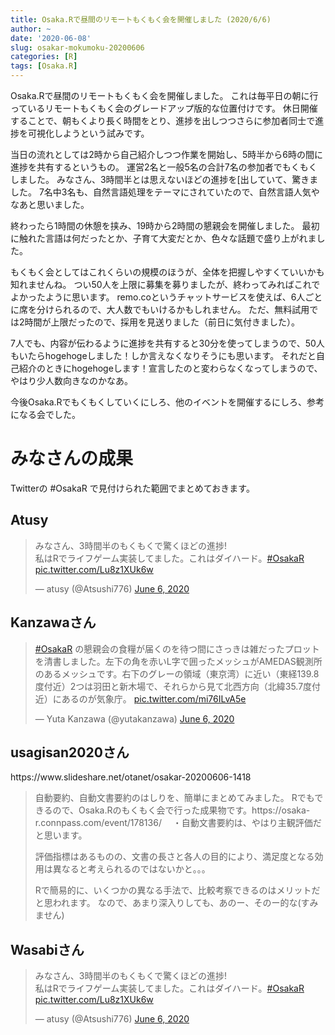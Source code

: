 ```yaml
---
title: Osaka.Rで昼間のリモートもくもく会を開催しました (2020/6/6)
author: ~
date: '2020-06-08'
slug: osakar-mokumoku-20200606
categories: [R]
tags: [Osaka.R]
---
```


Osaka.Rで昼間のリモートもくもく会を開催しました。
これは毎平日の朝に行っているリモートもくもく会のグレードアップ版的な位置付けです。
休日開催することで、朝もくより長く時間をとり、進捗を出しつつさらに参加者同士で進捗を可視化しようという試みです。

当日の流れとしては2時から自己紹介しつつ作業を開始し、5時半から6時の間に進捗を共有するというもの。
運営2名と一般5名の合計7名の参加者でもくもくしました。
みなさん、3時間半とは思えないほどの進捗を[出していて、驚きました。
7名中3名も、自然言語処理をテーマにされていたので、自然言語人気やなあと思いました。

終わったら1時間の休憩を挟み、19時から2時間の懇親会を開催しました。
最初に触れた言語は何だったとか、子育て大変だとか、色々な話題で盛り上がれました。

もくもく会としてはこれくらいの規模のほうが、全体を把握しやすくていいかも知れませんね。
つい50人を上限に募集を募りましたが、終わってみればこれでよかったように思います。
remo.coというチャットサービスを使えば、6人ごとに席を分けられるので、大人数でもいけるかもしれません。
ただ、無料試用では2時間が上限だったので、採用を見送りました（前日に気付きました）。

7人でも、内容が伝わるように進捗を共有すると30分を使ってしまうので、50人もいたらhogehogeしました！しか言えなくなりそうにも思います。
それだと自己紹介のときにhogehogeします！宣言したのと変わらなくなってしまうので、やはり少人数向きなのかなあ。

今後Osaka.Rでもくもくしていくにしろ、他のイベントを開催するにしろ、参考になる会でした。

# みなさんの成果

Twitterの #OsakaR で見付けられた範囲でまとめておきます。

## Atusy

```{=html}
<blockquote class="twitter-tweet" data-partner="tweetdeck"><p lang="ja" dir="ltr">みなさん、3時間半のもくもくで驚くほどの進捗!<br>私はRでライフゲーム実装してました。これはダイハード。<a href="https://twitter.com/hashtag/OsakaR?src=hash&amp;ref_src=twsrc%5Etfw">#OsakaR</a> <a href="https://t.co/Lu8z1XUk6w">pic.twitter.com/Lu8z1XUk6w</a></p>&mdash; atusy (@Atsushi776) <a href="https://twitter.com/Atsushi776/status/1269195322871279616?ref_src=twsrc%5Etfw">June 6, 2020</a></blockquote>
<script async src="https://platform.twitter.com/widgets.js" charset="utf-8"></script>
```

## Kanzawaさん

```{=html}
<blockquote class="twitter-tweet"><p lang="ja" dir="ltr"><a href="https://twitter.com/hashtag/OsakaR?src=hash&amp;ref_src=twsrc%5Etfw">#OsakaR</a> の懇親会の食糧が届くのを待つ間にさっきは雑だったプロットを清書しました。左下の角を赤いL字で囲ったメッシュがAMEDAS観測所のあるメッシュです。右下のグレーの領域（東京湾）に近い（東経139.8度付近）2つは羽田と新木場で、それらから見て北西方向（北緯35.7度付近）にあるのが気象庁。 <a href="https://t.co/mi76ILvA5e">pic.twitter.com/mi76ILvA5e</a></p>&mdash; Yuta Kanzawa (@yutakanzawa) <a href="https://twitter.com/yutakanzawa/status/1269206989042638848?ref_src=twsrc%5Etfw">June 6, 2020</a></blockquote> <script async src="https://platform.twitter.com/widgets.js" charset="utf-8"></script> 
```
## usagisan2020さん

```{=html}
https://www.slideshare.net/otanet/osakar-20200606-1418
```

> 自動要約、自動文書要約のはしりを、簡単にまとめてみました。
Rでもできるので、Osaka.Rのもくもく会で行った成果物です。https://osaka-r.connpass.com/event/178136/　
・自動文書要約は、やはり主観評価だと思います。
>
> 評価指標はあるものの、文書の長さと各人の目的により、満足度となる効用は異なると考えられるのではないかと。。。
>
> Rで簡易的に、いくつかの異なる手法で、比較考察できるのはメリットだと思われます。
なので、あまり深入りしても、あのー、そのー的な(すみません)


## Wasabiさん

```{=html}
<blockquote class="twitter-tweet" data-partner="tweetdeck"><p lang="ja" dir="ltr">みなさん、3時間半のもくもくで驚くほどの進捗!<br>私はRでライフゲーム実装してました。これはダイハード。<a href="https://twitter.com/hashtag/OsakaR?src=hash&amp;ref_src=twsrc%5Etfw">#OsakaR</a> <a href="https://t.co/Lu8z1XUk6w">pic.twitter.com/Lu8z1XUk6w</a></p>&mdash; atusy (@Atsushi776) <a href="https://twitter.com/Atsushi776/status/1269195322871279616?ref_src=twsrc%5Etfw">June 6, 2020</a></blockquote>
<script async src="https://platform.twitter.com/widgets.js" charset="utf-8"></script>
```